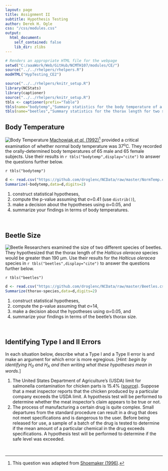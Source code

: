 ```yaml
---
layout: page
title: Assignment II
subtitle: Hypothesis Testing
author: Derek H. Ogle
css: "/css/modules.css"
output:
  html_document:
    self_contained: false
    lib_dir: zlibs
---
```


```r
# Renders an appropriate HTML file for the webpage
setwd("C:/aaaWork/Web/GitHub/NCMTH107/modules/CE/")
source("../../rhelpers/rhelpers.R")
modHTML("HypTesting_CE2")
```

```r
source("../../rhelpers/knitr_setup.R")
library(NCStats)
library(captioner)
source("../../rhelpers/knitr_setup.R")
tbls <- captioner(prefix="Table")
tbls(name="bodytemp","Summary statistics for the body temperature of a sample of men and women.")
tbls(name="beetles","Summary statistics for the thorax length for two species of beetles.")
```

## Body Temperature
<img src="zimgs/body-temperature-1.jpg" alt="Body Temperature" class="img-right">
[Machowiak *et al.* (1992)](http://www.ncbi.nlm.nih.gov/pubmed/1302471)[^1] provided a critical examination of whether normal body temperature was 37<sup>o</sup>C. They recorded the orally-determined body temperatures of 65 male and 65 female subjects. Use their results in `r tbls("bodytemp",display="cite")` to answer the questions further below.

`r tbls("bodytemp")`

```r
d <- read.csv("https://github.com/droglenc/NCData/raw/master/NormTemp.csv")
Summarize(~bodytemp,data=d,digits=2)
```

1. construct statistical hypotheses, 
1. compute the p-value assuming that &sigma;=0.41 (use `distrib()`), 
1. make a decision about the hypotheses using &alpha;=0.05, and 
1. summarize your findings in terms of body temperatures.

<br>

## Beetle Size
<img src="zimgs/beetle.jpg" alt="Beetle" class="img-right">
Researchers examined the size of two different species of beetles. They hypothesized that the thorax length of the *Halticus oleracea* species would be greater than 190 &mu;m. Use their results for the *Halticus oleracea* species in `r tbls("beetles",display="cite")` to answer the questions further below.

`r tbls("beetles")`

```r
d <- read.csv("https://github.com/droglenc/NCData/raw/master/Beetles.csv")
Summarize(thorax~species,data=d,digits=2)
```

1. construct statistical hypotheses, 
1. compute the p-value assuming that &sigma;=14, 
1. make a decision about the hypotheses using &alpha;=0.05, and 
1. summarize your findings in terms of the beetle's thorax size.

<br>

## Identifying Type I and II Errors

In each situation below, describe what a Type I and a Type II error is and make an argument for which error is more egregious. [*Hint: begin by identifying H<sub>0</sub> and H<sub>A</sub> and then writing what these hypotheses mean in words.*]

1. The United States Department of Agriculture's (USDA) limit for salmonella contamination for chicken parts is 15.4% ([source](http://www.foodsafetynews.com/2015/01/fsis-releases-new-salmonella-campylobacter-performance-standards-for-poultry/)). Suppose that a meat inspector reports that the chicken produced by a particular company exceeds the USDA limit. A hypothesis test will be performed to determine whether the meat inspector's claim appears to be true or not.
1. The process of manufacturing a certain drug is quite complex. Small departures from the standard procedure can result in a drug that does not meet specifications and is dangerous to the user. Before being released for use, a sample of a batch of the drug is tested to determine if the mean amount of a particular chemical in the drug exceeds specifications. A hypothesis test will be performed to determine if the safe level was exceeded.

&nbsp;

[^1]: This question was adapted from [Shoemaker (1996)](http://www.amstat.org/publications/jse/v4n2/datasets.shoemaker.html).
